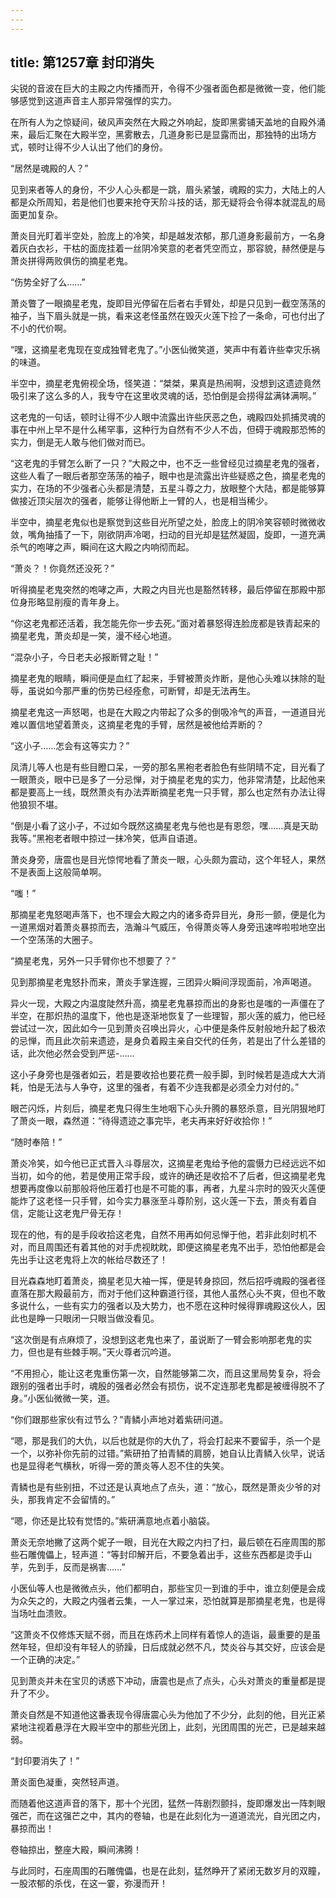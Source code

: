 ```yaml
---
---
---
```

title: 第1257章 封印消失
---



尖锐的音波在巨大的主殿之内传播而开，令得不少强者面色都是微微一变，他们能够感觉到这道声音主人那异常强悍的实力。

在所有人为之惊疑间，破风声突然在大殿之外响起，旋即黑雾铺天盖地的自殿外涌来，最后汇聚在大殿半空，黑雾散去，几道身影已是显露而出，那独特的出场方式，顿时让得不少人认出了他们的身份。

“居然是魂殿的人？”

见到来者等人的身份，不少人心头都是一跳，眉头紧皱，魂殿的实力，大陆上的人都是众所周知，若是他们也要来抢夺天阶斗技的话，那无疑将会令得本就混乱的局面更加复杂。

萧炎目光盯着半空处，脸庞上的冷笑，却是越发浓郁，那几道身影最前方，一名身着灰白衣衫，干枯的面庞挂着一丝阴冷笑意的老者凭空而立，那容貌，赫然便是与萧炎拼得两败俱伤的摘星老鬼。

“伤势全好了么……”

萧炎瞥了一眼摘星老鬼，旋即目光停留在后者右手臂处，却是只见到一截空荡荡的袖子，当下眉头就是一挑，看来这老怪虽然在毁灭火莲下捡了一条命，可也付出了不小的代价啊。

“嘿，这摘星老鬼现在变成独臂老鬼了。”小医仙微笑道，笑声中有着许些幸灾乐祸的味道。

半空中，摘星老鬼俯视全场，怪笑道：“桀桀，果真是热闹啊，没想到这遗迹竟然吸引来了这么多的人，我专守在这里收灵魂的话，恐怕倒是会捞得盆满钵满啊。”

这老鬼的一句话，顿时让得不少人眼中流露出许些厌恶之色，魂殿四处抓捕灵魂的事在中州上早不是什么稀罕事，这种行为自然有不少人不齿，但碍于魂殿那恐怖的实力，倒是无人敢与他们做对而已。

“这老鬼的手臂怎么断了一只？”大殿之中，也不乏一些曾经见过摘星老鬼的强者，这些人看了一眼后者那空荡荡的袖子，眼中也是流露出许些疑惑之色，摘星老鬼的实力，在场的不少强者心头都是清楚，五星斗尊之力，放眼整个大陆，都是能够算做接近顶尖层次的强者，能够让得他断上一臂的人，也是相当稀少。

半空中，摘星老鬼似也是察觉到这些目光所望之处，脸庞上的阴冷笑容顿时微微收敛，嘴角抽搐了一下，刚欲阴声冷喝，扫动的目光却是猛然凝固，旋即，一道充满杀气的咆哮之声，瞬间在这大殿之内响彻而起。

“萧炎？！你竟然还没死？”

听得摘星老鬼突然的咆哮之声，大殿之内目光也是豁然转移，最后停留在那殿中那位身形略显削瘦的青年身上。

“你这老鬼都还活着，我怎能先你一步去死。”面对着暴怒得连脸庞都是铁青起来的摘星老鬼，萧炎却是一笑，漫不经心地道。

“混杂小子，今日老夫必报断臂之耻！”

摘星老鬼的眼睛，瞬间便是血红了起来，手臂被萧炎炸断，是他心头难以抹除的耻辱，虽说如今那严重的伤势已经痊愈，可断臂，却是无法再生。

摘星老鬼这一声怒喝，也是在大殿之内带起了众多的倒吸冷气的声音，一道道目光难以置信地望着萧炎，这摘星老鬼的手臂，居然是被他给弄断的？

“这小子……怎会有这等实力？”

凤清儿等人也是有些目瞪口呆，一旁的那名黑袍老者脸色有些阴晴不定，目光看了一眼萧炎，眼中已是多了一分忌惮，对于摘星老鬼的实力，他非常清楚，比起他来都是要高上一线，既然萧炎有办法弄断摘星老鬼一只手臂，那么也定然有办法让得他狼狈不堪。

“倒是小看了这小子，不过如今既然这摘星老鬼与他也是有恩怨，嘿……真是天助我等。”黑袍老者眼中掠过一抹冷笑，低声自语道。

萧炎身旁，唐震也是目光惊愕地看了萧炎一眼，心头颇为震动，这个年轻人，果然不是表面上这般简单啊。

“嗤！”

那摘星老鬼怒喝声落下，也不理会大殿之内的诸多奇异目光，身形一颤，便是化为一道黑烟对着萧炎暴掠而去，浩瀚斗气威压，令得萧炎等人身旁迅速哗啦啦地空出一个空荡荡的大圈子。

“摘星老鬼，另外一只手臂你也不想要了？”

见到那摘星老鬼怒扑而来，萧炎手掌连握，三团异火瞬间浮现面前，冷声喝道。

异火一现，大殿之内温度陡然升高，摘星老鬼暴掠而出的身影也是嗤的一声僵在了半空，在那炽热的温度下，他也是逐渐地恢复了一些理智，那火莲的威力，他已经尝试过一次，因此如今一见到萧炎召唤出异火，心中便是条件反射般地升起了极浓的忌惮，而且此次前来遗迹，是身负着殿主亲自交代的任务，若是出了什么差错的话，此次他必然会受到严惩-……

这小子身旁也是强者如云，若是要收拾也要花费一般手脚，到时候若是造成大大消耗，怕是无法与人争夺，这里的强者，有着不少连我都是必须全力对付的。”

眼芒闪烁，片刻后，摘星老鬼只得生生地咽下心头升腾的暴怒杀意，目光阴狠地盯了萧炎一眼，森然道：“待得遗迹之事完毕，老夫再来好好收拾你！”

“随时奉陪！”

萧炎冷笑，如今他已正式晋入斗尊层次，这摘星老鬼给予他的震慑力已经远远不如当初，如今的他，若是使用正常手段，或许的确还是收拾不了后者，但这摘星老鬼想要再度像以前那般将他压着打也是不可能的事，再者，九星斗宗时的毁灭火莲便能炸了这老怪一只手臂，如今实力暴涨至斗尊阶别，这火莲一下去，萧炎有着自信，定能让这老鬼尸骨无存！

现在的他，有的是手段收拾这老鬼，自然不用再如何忌惮于他，若非此刻时机不对，而且周围还有着其他的对手虎视眈眈，即便这摘星老鬼不出手，恐怕他都是会先出手让这老鬼将上次的帐给尽数还了！

目光森森地盯着萧炎，摘星老见大袖一挥，便是转身掠回，然后招呼魂殿的强者径直落在那大殿最前方，而对于他们这种霸道行径，其他人虽然心头不爽，但也不敢多说什么，一些有实力的强者以及大势力，也不愿在这种时候得罪魂殿这伙人，因此也是睁一只眼闭一只眼当做没看见。

“这次倒是有点麻烦了，没想到这老鬼也来了，虽说断了一臂会影响那老鬼的实力，但也是有些棘手啊。”天火尊者沉吟道。

“不用担心，能让这老鬼重伤第一次，自然能够第二次，而且这里局势复杂，将会跟别的强者出手时，魂殷的强者必然会有损伤，说不定连那老鬼都是被缠得脱不了身。”小医仙微微一笑，道。

“你们跟那些家伙有过节么？”青鳞小声地对着紫研问道。

“嗯，那是我们的大仇，以后也就是你的大仇了，将会打起来不要留手，杀一个是一个，以弥补你先前的过错。”紫研拍了拍青鳞的肩膀，她自认比青鳞入伙早，说话也是显得老气横秋，听得一旁的萧炎等人忍不住的失笑。

青鳞也是有些别扭，不过还是认真地点了点头，道：“放心，既然是萧炎少爷的对头，那我肯定不会留情的。”

“嗯，你还是比较有觉悟的。”紫研满意地点着小脑袋。

萧炎无奈地撇了这两个妮子一眼，目光在大殿之内扫了扫，最后顿在石座周围的那些石雕傀儡上，轻声道：“等封印解开后，不要急着出手，这些东西都是烫手山芋，先到手，反而是祸害……”

小医仙等人也是微微点头，他们都明白，那些宝贝一到谁的手中，谁立刻便是会成为众矢之的，大殿之内强者云集，一人一掌过来，恐怕就算是那摘星老鬼，也是得当场吐血溃败。

“这萧炎不仅修炼天赋不弱，而且在炼药术上同样有着惊人的造诣，最重要的是虽然年轻，但却没有年轻人的骄躁，日后成就必然不凡，焚炎谷与其交好，应该会是一个正确的决定。”

见到萧炎并未在宝贝的诱惑下冲动，唐震也是点了点头，心头对萧炎的重量都是提升了不少。

萧炎自然是不知道他这番表现令得唐震心头为他加了不少分，此刻的他，目光正紧紧地注视着悬浮在大殿半空中的那些光团上，此刻，光团周围的光芒，已是越来越弱。

“封印要消失了！”

萧炎面色凝重，突然轻声道。

而随着他这道声音的落下，那十个光团，猛然一阵剧烈颤抖，旋即爆发出一阵刺眼强芒，而在这强芒之中，其内的卷轴，也是在此刻化为一道道流光，自光团之内，暴掠而出！

卷轴掠出，整座大殿，瞬间沸腾！

与此同时，石座周围的石雕傀儡，也是在此刻，猛然睁开了紧闭无数岁月的双瞳，一股浓郁的杀伐，在这一霎，弥漫而开！